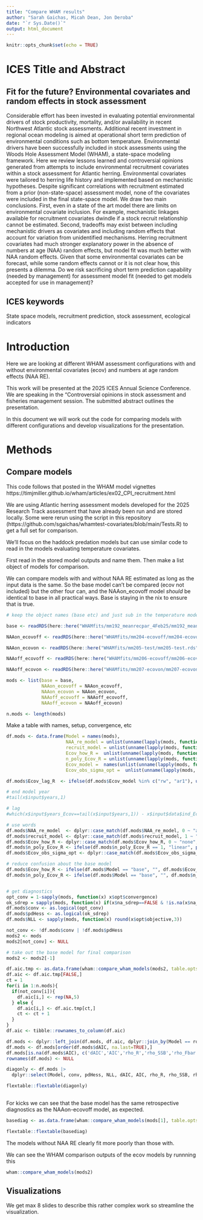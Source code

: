 ```yaml
---
title: "Compare WHAM results"
author: "Sarah Gaichas, Micah Dean, Jon Deroba"
date: "`r Sys.Date()`"
output: html_document
---
```


```r
knitr::opts_chunk$set(echo = TRUE)
```

# ICES Title and Abstract

## Fit for the future? Environmental covariates and random effects in stock assessment

Considerable effort has been invested in evaluating potential environmental drivers of stock productivity, mortality, and/or availability in recent Northwest Atlantic stock assessments. Additional recent investment in regional ocean modeling is aimed at operational short term prediction of environmental conditions such as bottom temperature. Environmental drivers have been successfully included in stock assessments using the Woods Hole Assessment Model (WHAM), a state-space modeling framework. Here we review lessons learned and controversial opinions generated from attempts to include environmental recruitment covariates within a stock assessment for Atlantic herring. Environmental covariates were tailored to herring life history and implemented based on mechanistic hypotheses. Despite significant correlations with recruitment estimated from a prior (non-state-space) assessment model, none of the covariates were included in the final state-space model. We draw two main conclusions. First, even in a state of the art model there are limits on environmental covariate inclusion. For example, mechanistic linkages available for recruitment covariates dwindle if a stock recruit relationship cannot be estimated. Second, tradeoffs may exist between including mechanistic drivers as covariates and including random effects that account for variation from unidentified mechanisms. Herring recruitment covariates had much stronger explanatory power in the absence of numbers at age (NAA) random effects, but model fit was much better with NAA random effects. Given that some environmental covariates can be forecast, while some random effects cannot or it is not clear how, this presents a dilemma. Do we risk sacrificing short term prediction capability (needed by management) for assessment model fit (needed to get models accepted for use in management)? 

## ICES keywords

State space models, recruitment prediction, stock assessment, ecological indicators


# Introduction

Here we are looking at different WHAM assessment configurations with and without environmental covariates (ecov) and numbers at age random effects (NAA RE). 

This work will be presented at the 2025 ICES Annual Science Conference. We are speaking in the "Controversial opinions in stock assessment and fisheries management session. The submitted abstract outlines the presentation.

In this document we will work out the code for comparing models with different configurations and develop visualizations for the presentation. 

# Methods

## Compare models

This code follows that posted in the WHAM model vignettes https://timjmiller.github.io/wham/articles/ex02_CPI_recruitment.html 

We are using Atlantic herring assessment models developed for the 2025 Research Track assessment that have already been run and are stored locally.  Some were rerun using the script in this repository (https://github.com/sgaichas/whamtest-covariates/blob/main/Tests.R) to get a full set for comparison. 

We'll focus on the haddock predation models but can use similar code to read in the models evaluating temperature covariates.

First read in the stored model outputs and name them. Then make a list object of models for comparison.

We can compare models with and without NAA RE estimated as long as the input data is the same. So the base model can't be compared (ecov not included) but the other four can, and the NAAon_ecovoff model *should* be identical to base in all practical ways. Base is staying in the nix to ensure that is true.

```r

# keep the object names (base etc) and just sub in the temperature model directories if needed

base <- readRDS(here::here("WHAMfits/mm192_meanrecpar_4Feb25/mm192_meanrecpar_4Feb25.rds"))

NAAon_ecovoff <- readRDS(here::here("WHAMfits/mm204-ecovoff/mm204-ecovoff.rds"))

NAAon_ecovon <- readRDS(here::here("WHAMfits/mm205-test/mm205-test.rds"))

NAAoff_ecovoff <- readRDS(here::here("WHAMfits/mm206-ecovoff/mm206-ecovoff.rds"))

NAAoff_ecovon <- readRDS(here::here("WHAMfits/mm207-ecovon/mm207-ecovon.rds"))

mods <- list(base = base, 
             NAAon_ecovoff = NAAon_ecovoff, 
             NAAon_ecovon = NAAon_ecovon, 
             NAAoff_ecovoff = NAAoff_ecovoff, 
             NAAoff_ecovon = NAAoff_ecovon)

n.mods <- length(mods)
```

Make a table with names, setup, convergence, etc

```r
df.mods <- data.frame(Model = names(mods),
                      NAA_re_model = unlist(unname(lapply(mods, function(x) x$input$data$NAA_re_model))),
                      recruit_model = unlist(unname(lapply(mods, function(x) x$input$data$recruit_model))),
                      Ecov_how_R =  unlist(unname(lapply(mods, function(x) x$input$data$Ecov_how_R))),
                      n_poly_Ecov_R = unlist(unname(lapply(mods, function(x) x$input$data$n_poly_Ecov_R))),
                      Ecov_model =  names(unlist(unname(lapply(mods, function(x) x$input$data$Ecov_model)))),
                      Ecov_obs_sigma_opt =  unlist(unname(lapply(mods, function(x) x$input$data$Ecov_obs_sigma_opt))))

df.mods$Ecov_lag_R  <- ifelse(df.mods$Ecov_model %in% c("rw", "ar1"), unlist(unname(lapply(mods, function(x) which(x$input$years_Ecov==tail(x$input$years,1)) - x$input$data$ind_Ecov_out_end_R - 1))), "")

# end model year
#tail(x$input$years,1)

# lag
#which(x$input$years_Ecov==tail(x$input$years,1)) - x$input$data$ind_Ecov_out_end_R - 1

# use words
df.mods$NAA_re_model  <- dplyr::case_match(df.mods$NAA_re_model, 0 ~ "age-specific-fe", 1 ~ "equilibrium", 2 ~ "iid-re", 3 ~ "ar1-re")
df.mods$recruit_model <- dplyr::case_match(df.mods$recruit_model, 1 ~ "Random walk", 2 ~ "Random about mean", 3 ~ "Bev-Holt", 4 ~ "Ricker")
df.mods$Ecov_how_R <- dplyr::case_match(df.mods$Ecov_how_R, 0 ~ "none", 1 ~ "controlling", 2 ~ "limiting", 3 ~ "lethal", 4 ~ "masking", 5 ~ "directive")
df.mods$n_poly_Ecov_R <- ifelse(df.mods$n_poly_Ecov_R == 1, "linear", paste0("polynomial-", df.mods$n_poly_Ecov_R))
df.mods$Ecov_obs_sigma_opt <- dplyr::case_match(df.mods$Ecov_obs_sigma_opt, 1~ "", 2 ~ "est_1", 4 ~ "est_re")

# reduce confusion about the base model
df.mods$Ecov_how_R <- ifelse(df.mods$Model == "base", "", df.mods$Ecov_how_R)
df.mods$n_poly_Ecov_R <- ifelse(df.mods$Model == "base", "", df.mods$n_poly_Ecov_R)


# get diagnostics
opt_conv = 1-sapply(mods, function(x) x$opt$convergence)
ok_sdrep = sapply(mods, function(x) if(x$na_sdrep==FALSE & !is.na(x$na_sdrep)) 1 else 0)
df.mods$conv <- as.logical(opt_conv)
df.mods$pdHess <- as.logical(ok_sdrep)
df.mods$NLL <- sapply(mods, function(x) round(x$opt$objective,3))

not_conv <- !df.mods$conv | !df.mods$pdHess
mods2 <- mods
mods2[not_conv] <- NULL

# take out the base model for final comparison
mods2 <- mods2[-1]

df.aic.tmp <- as.data.frame(wham::compare_wham_models(mods2, table.opts=list(sort=FALSE, calc.rho=T))$tab)
df.aic <- df.aic.tmp[FALSE,]
ct = 1
for(i in 1:n.mods){
  if(not_conv[i]){
    df.aic[i,] <- rep(NA,5)
  } else {
    df.aic[i,] <- df.aic.tmp[ct,]
    ct <- ct + 1
  }
}
df.aic <- tibble::rownames_to_column(df.aic)

df.mods <- dplyr::left_join(df.mods, df.aic, dplyr::join_by(Model == rowname))
df.mods <- df.mods[order(df.mods$dAIC, na.last=TRUE),]
df.mods[is.na(df.mods$AIC), c('dAIC','AIC','rho_R','rho_SSB','rho_Fbar')] <- "---"
rownames(df.mods) <- NULL

diagonly <- df.mods |>
  dplyr::select(Model, conv, pdHess, NLL, dAIC, AIC, rho_R, rho_SSB, rho_Fbar)

flextable::flextable(diagonly)
  


```

For kicks we can see that the base model has the same retrospective diagnostics as the NAAon-ecovoff model, as expected.

```r
basediag <- as.data.frame(wham::compare_wham_models(mods[1], table.opts=list(sort=FALSE, calc.rho=T))$tab)

flextable::flextable(basediag)

```

The models without NAA RE clearly fit more poorly than those with. 

We can see the WHAM comparison outputs of the ecov models by runnning this

```r
wham::compare_wham_models(mods2)
```




## Visualizations

We get max 8 slides to describe this rather complex work so streamline the visualization. 


